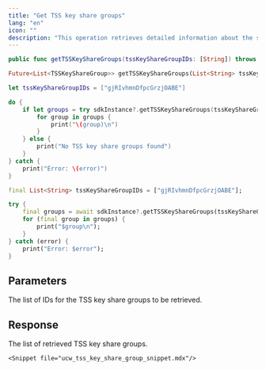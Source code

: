 ```yaml
---
title: "Get TSS key share groups"
lang: "en"
icon: ""
description: "This operation retrieves detailed information about the specified TSS key share groups."
---
```


<CodeGroup>

```Swift iOS
public func getTSSKeyShareGroups(tssKeyShareGroupIDs: [String]) throws -> [TSSKeyShareGroup]
```

```Dart Flutter
Future<List<TSSKeyShareGroup>> getTSSKeyShareGroups(List<String> tssKeyShareGroupIDs) async 
```

</CodeGroup>


<RequestExample>

```Swift iOS
let tssKeyShareGroupIDs = ["gjRIvhmnDfpcGrzjOABE"]

do {
    if let groups = try sdkInstance?.getTSSKeyShareGroups(tssKeyShareGroupIDs: tssKeyShareGroupIDs) {
        for group in groups {
            print("\(group)\n")
        }
    } else {
        print("No TSS key share groups found")
    }
} catch {
    print("Error: \(error)")
}
```

```Dart Flutter
final List<String> tssKeyShareGroupIDs = ["gjRIvhmnDfpcGrzjOABE"];

try {
    final groups = await sdkInstance?.getTSSKeyShareGroups(tssKeyShareGroupIDs: tssKeyShareGroupIDs);
    for (final group in groups) {
        print("$group\n");
    }
} catch (error) {
    print("Error: $error");
}
```

</RequestExample>


## Parameters

<ParamField path="tssKeyShareGroupIDs" type="string[]">
The list of IDs for the TSS key share groups to be retrieved.
</ParamField>


## Response

<ResponseField name="tssKeyShareGroups" type="object[]">
The list of retrieved TSS key share groups.

  <Expandable title="child attributes">

    <Snippet file="ucw_tss_key_share_group_snippet.mdx"/>
    
  </Expandable>

</ResponseField>
